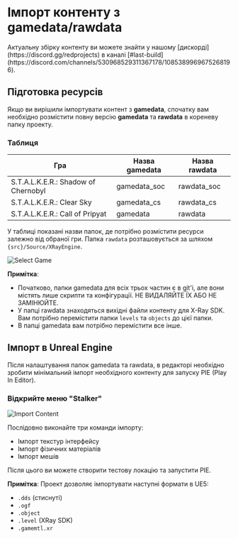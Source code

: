 
# Імпорт контенту з gamedata/rawdata
<Callout type="info" emoji="ℹ️">
  Актуальну збірку контенту ви можете знайти у нашому [дискорді](https://discord.gg/redprojects) в каналі [#last-build](https://discord.com/channels/530968529311367178/1085389969675268196).
</Callout>

## Підготовка ресурсів
Якщо ви вирішили імпортувати контент з **gamedata**, спочатку вам необхідно розмістити повну версію **gamedata** та **rawdata** в кореневу папку проекту.

### Таблиця

| Гра                                 | Назва gamedata | Назва rawdata |
|-------------------------------------|----------------|---------------|
| S.T.A.L.K.E.R.: Shadow of Chernobyl | gamedata_soc   | rawdata_soc   |
| S.T.A.L.K.E.R.: Clear Sky           | gamedata_cs    | rawdata_cs    |
| S.T.A.L.K.E.R.: Call of Pripyat     | gamedata       | rawdata       |

У таблиці показані назви папок, де потрібно розмістити ресурси залежно від обраної гри. Папка `rawdata` розташовується за шляхом `{src}/Source/XRayEngine`.

![Select Game](./import-content.ru/img/gamedata-dir.png)

**Примітка**:
* Початково, папки gamedata для всіх трьох частин є в git'і, але вони містять лише скрипти та конфігурації. НЕ ВИДАЛЯЙТЕ ЇХ АБО НЕ ЗАМІНЮЙТЕ.
* У папці rawdata знаходяться вихідні файли контенту для X-Ray SDK. Вам потрібно перемістити папки `levels` та `objects` до цієї папки.
* В папці gamedata вам потрібно перемістити все інше.

## Імпорт в Unreal Engine

Після налаштування папок gamedata та rawdata, в редакторі необхідно зробити мінімальний імпорт необхідного контенту для запуску PIE (Play In Editor).

### Відкрийте меню "Stalker"

![Import Content](./import-content.ru/img/import.png)

Послідовно виконайте три команди імпорту:
- Імпорт текстур інтерфейсу
- Імпорт фізичних матеріалів
- Імпорт мешів

Після цього ви можете створити тестову локацію та запустити PIE.

**Примітка**:
Проект дозволяє імпортувати наступні формати в UE5:
- `.dds` (стиснуті)
- `.ogf`
- `.object`
- `.level` (XRay SDK)
- `.gamemtl.xr`
